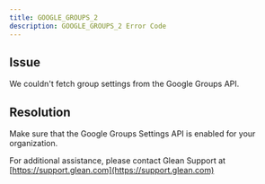 ```yaml
---
title: GOOGLE_GROUPS_2
description: GOOGLE_GROUPS_2 Error Code
---
```


## Issue

We couldn't fetch group settings from the Google Groups API.

## Resolution

Make sure that the Google Groups Settings API is enabled for your organization.

For additional assistance, please contact Glean Support at [https://support.glean.com](https://support.glean.com)
